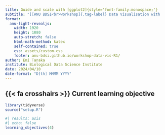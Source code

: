 ```yaml
---
title: Guide and scale with [ggplot2]{style='font-family:monospace;'}
subtitle: "[[ANU BDSI<br>workshop]{.tag-label} Data Visualisation with R [Part 1]{.part-label}]{.tag-workshop}"
format:
  anu-light-revealjs:
    width: 1920
    height: 1080
    auto-stretch: false
    html-math-method: katex
    self-contained: true
    css: assets/custom.css
    footer: anu-bdsi.github.io/workshop-data-vis-R1/
author: Emi Tanaka
institute: Biological Data Science Institute
date: 2024/04/10
date-format: "D[th] MMMM YYYY"
---
```


## {{< fa crosshairs >}} Current learning objective

```r
library(tidyverse)
source("setup.R")
```


```r
#| results: asis 
#| echo: false
learning_objectives(4)
```
